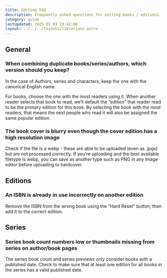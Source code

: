 ```yaml
---
title: Editing FAQ
description: Frequently asked questions for editing books / editions.
category: guide
lastUpdated: 2025-01-03 19:42:00
layout: ../../../layouts/librarians.astro
---
```


## General
### When combining duplicate books/series/authors, which version should you keep?
In the case of Authors, series and characters, keep the one with the canonical English name.

For books, choose the one with the most readers using it. When another reader selects that book to read, we’ll default the “edition” that reader read to be the primary edition for this book. By selecting the book with the most readers, that means the next people who read it will also be assigned the same popular edition.

### The book cover is blurry even though the cover edition has a high resolution image
Check if the file is a webp - these are able to be uploaded (even as .jpgs) but are not processed correctly. If you're uploading and the best available filetype is webp, you can save as another type such as PNG in any image editor before uploading to hardcover.

## Editions
### An ISBN is already in use incorrectly on another edition
Remove the ISBN from the wrong book using the "Hard Reset" button, then add it to the correct edition.

## Series
### Series book count numbers low or thumbnails missing from series on author/book pages
The series book count and series previews only consider books with a published date. Check to make sure that at least one edition for all books in the series has a valid published date.